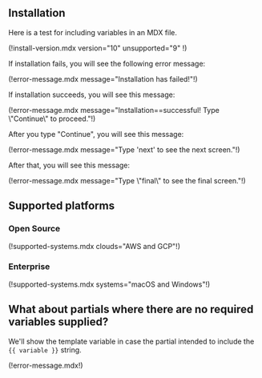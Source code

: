 ## Installation

Here is a test for including variables in an MDX file.

(!install-version.mdx version="10" unsupported="9" !)

If installation fails, you will see the following error message:

(!error-message.mdx message="Installation has failed!"!)

If installation succeeds, you will see this message:

(!error-message.mdx message="Installation==successful! Type \\"Continue\\" to proceed."!)

After you type "Continue", you will see this message:

(!error-message.mdx message="Type 'next' to see the next screen."!)

After that, you will see this message:

(!error-message.mdx message="Type \\"final\\" to see the final screen."!)

## Supported platforms

### Open Source

(!supported-systems.mdx clouds="AWS and GCP"!)

### Enterprise

(!supported-systems.mdx systems="macOS and Windows"!)

## What about partials where there are no required variables supplied?

We'll show the template variable in case the partial intended to include the `{{
variable }}` string.

(!error-message.mdx!)
